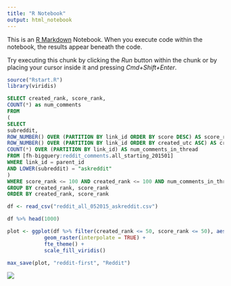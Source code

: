```yaml
---
title: "R Notebook"
output: html_notebook
---
```


This is an [R Markdown](http://rmarkdown.rstudio.com) Notebook. When you execute code within the notebook, the results appear beneath the code. 

Try executing this chunk by clicking the *Run* button within the chunk or by placing your cursor inside it and pressing *Cmd+Shift+Enter*. 

```r
source("Rstart.R")
library(viridis)
```

```sql
SELECT created_rank, score_rank,
COUNT(*) as num_comments
FROM
(
SELECT 
subreddit,
ROW_NUMBER() OVER (PARTITION BY link_id ORDER BY score DESC) AS score_rank, 
ROW_NUMBER() OVER (PARTITION BY link_id ORDER BY created_utc ASC) AS created_rank,
COUNT(*) OVER (PARTITION BY link_id) AS num_comments_in_thread
FROM [fh-bigquery:reddit_comments.all_starting_201501]
WHERE link_id = parent_id
AND LOWER(subreddit) = "askreddit"
)
WHERE score_rank <= 100 AND created_rank <= 100 AND num_comments_in_thread >= 100
GROUP BY created_rank, score_rank
ORDER BY created_rank, score_rank
```


```r
df <- read_csv("reddit_all_052015_askreddit.csv")

df %>% head(1000)
```

```r
plot <- ggplot(df %>% filter(created_rank <= 50, score_rank <= 50), aes(x=created_rank, y=score_rank, fill=num_comments)) +
            geom_raster(interpolate = TRUE) +
            fte_theme() +
            scale_fill_viridis()

max_save(plot, "reddit-first", "Reddit")
```

![](reddit-first.png)
